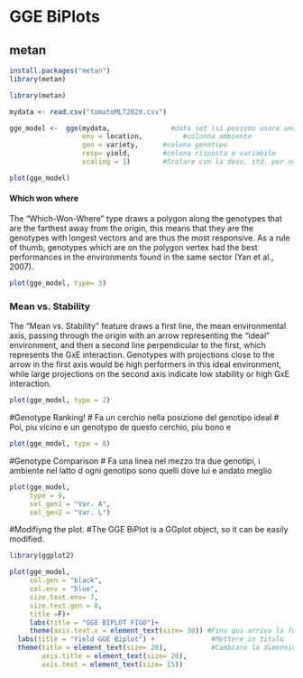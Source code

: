 # GGE BiPlots

## metan

```r
install.packages("metan")
library(metan)
```

```r
library(metan)
```



```r
mydata <- read.csv("tomatoMLT2020.csv")
```

```r
gge_model <-  gge(mydata,               #data set (si possono usare anche le medie aggiustate 
                  env = location,          #colonna ambiente
                  gen = variety,      #colona genotipo
                  resp= yield,        #colona risposta o variabile
                  scaling = 1)        #Scalare con la desv. std. per normalizare i ambienti
```


```r
plot(gge_model)
```


#### Which won where

The "Which-Won-Where" type draws a polygon along the genotypes that are the farthest away from the origin, this means that they are the genotypes with longest vectors and are thus the most responsive. As a rule of thumb,
genotypes which are on the polygon vertex had the best performances in the environments found in the same sector (Yan et al., 2007).

```r
plot(gge_model, type= 3)
```

### Mean vs. Stability
The "Mean vs. Stability" feature draws a first line, the mean environmental axis, passing through the origin with an arrow representing the "ideal" environment, and then a second line perpendicular to the first,  which represents the GxE interaction.  Genotypes with projections close to the arrow in the first axis would be high performers in this ideal environment,  while large projections on the second axis indicate low stability or high GxE interaction.

```r
plot(gge_model, type = 2)
```


#Genotype Ranking!
# Fa un cerchio nella posizione del genotipo ideal
# Poi, piu vicino e un genotypo de questo cerchio, piu bono e
```r
plot(gge_model, type = 8)
```

#Genotype Comparison
# Fa una linea nel mezzo tra due genotipi, i ambiente nel latto d ogni genotipo sono quelli dove lui e andato meglio
```r
plot(gge_model,
     type = 9,
     sel_gen1 = "Var. A",
     sel_gen2 = "Var. L")
```    

#Modifiyng the plot.
#The GGE BiPlot is a GGplot object, so it can be easily modified.

```r
library(ggplot2)

plot(gge_model,
     col.gen = "black", 
     col.env = "blue",     
     size.text.env= 7,
     size.text.gen = 8,
     title =F)+
     labs(title = "GGE BIPLOT FIGO")+
     theme(axis.text.x = element_text(size= 30)) #Fino qui arriva la funzione di metan e passiamo a ggplot
  labs(title = "Yield GGE Biplot") +              #Mettere in titulo
  theme(title = element_text(size= 20),           #Cambiare la dimensioni delle intestature ed altri testi
        axis.title = element_text(size= 20),
        axis.text = element_text(size= 15))
```